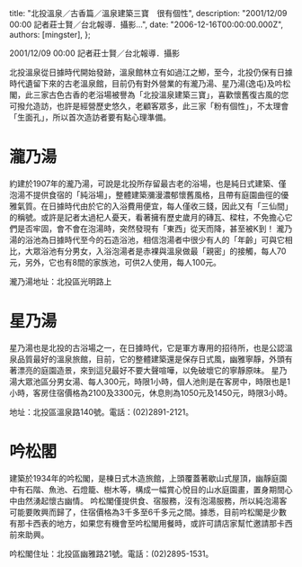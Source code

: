 
  title: "北投溫泉／古香篇／溫泉建築三寶　很有個性",
  description: "2001/12/09 00:00 記者莊士賢／台北報導．攝影...",
  date: "2006-12-16T00:00:00.000Z",
  authors: [mingster],
};

<p>2001/12/09 00:00 記者莊士賢／台北報導．攝影</p>
<p>北投溫泉從日據時代開始發跡，溫泉館林立有如過江之鯽，至今，北投仍保有日據時代遺留下來的古老溫泉館，目前仍有對外營業的有瀧乃湯、星乃湯(逸屯)及吟松閣，此三家古色古香的老浴場被譽為「北投溫泉建築三寶」，喜歡懷舊復古風的您可撥允造訪，也許是經營歷史悠久，老顧客眾多，此三家「粉有個性」，不太理會「生面孔」，所以首次造訪者要有點心理準備。</p>
<h1>瀧乃湯</h1>
<p>約建於1907年的瀧乃湯，可說是北投所存留最古老的浴場，也是純日式建築、僅泡湯不提供食宿的「純浴場」，整體建築瀰漫濃郁懷舊風格，且帶有庭園曲徑的優雅氣質。在日據時代由於它的入浴費用便宜，每人僅收三錢，因此又有「三仙間」的稱號。或許是記者太過杞人憂天，看著擁有歷史歲月的磚瓦、樑柱，不免擔心它們是否牢固，會不會在泡湯時，突然發現有「東西」從天而降，甚至被K到！ 瀧乃湯的浴池為日據時代至今的石造浴池，相信泡湯者中很少有人的「年齡」可與它相比，大眾浴池有分男女，入浴泡湯者是赤裸與溫泉做最「親密」的接觸，每人70元，另外，它也有8間的家族池，可供2人使用，每人100元。</p>
<p>瀧乃湯地址：北投區光明路上</p>
<h1>星乃湯</h1>
<p>星乃湯也是北投的古浴場之一，在日據時代，它是軍方專用的招待所，也是公認溫泉品質最好的溫泉旅館，目前，它的整體建築還是保存日式風，幽雅寧靜，外頭有著漂亮的庭園造景，來到這兒最好不要大聲喧嘩，以免破壞它的寧靜原味。 星乃湯大眾池區分男女湯、每人300元，時限1小時，個人池則是在客房中，時限也是1小時，客房住宿價格為2100及3300元，休息則為1050元及1450元，時限3小時。</p>
<p>地址：北投區溫泉路140號。電話：(02)2891-2121。</p>
<h1>吟松閣</h1>
<p>建築於1934年的吟松閣，是棟日式木造旅館，上頭覆蓋著歇山式屋頂，幽靜庭園中有石階、魚池、石燈籠、樹木等，構成一幅賞心悅目的山水庭園畫，置身期間心中由然湧起懷古幽情。 吟松閣僅提供食、宿服務，沒有泡湯服務，所以純泡湯客可能要敗興而歸了，住宿價格為3千多至6千多元之間。據悉，目前吟松閣是少數有那卡西表的地方，如果您有機會至吟松閣用餐時，或許可請店家幫忙邀請那卡西前來助興。</p>
<p>吟松閣住址：北投區幽雅路21號。電話：(02)2895-1531。 </p>
